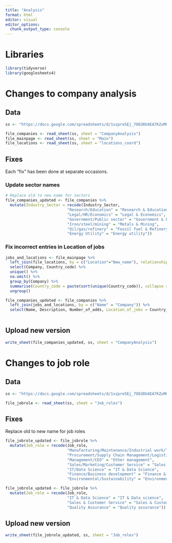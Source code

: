 ```yaml
---
title: "Analysis"
format: html
editor: visual
editor_options: 
  chunk_output_type: console
---
```


# Libraries

```r
library(tidyverse)
library(googlesheets4)


```

# Changes to company analysis

## Data

```r
ss <- "https://docs.google.com/spreadsheets/d/1xzpre5Ej_7OEGRU4EA7KZuMQnSz5YCyTx5Sdbml6bQE/edit#gid=0"

file_companies <- read_sheet(ss, sheet = "CompanyAnalysis")
file_mainpage <- read_sheet(ss, sheet = "Main")
file_locations <- read_sheet(ss, sheet = "locations_coord")
```

## Fixes

Each "fix" has been done at separate occasions.

### Update sector names

```r
# Replace old to new name for sectors
file_companies_updated <- file_companies %>% 
  mutate(Industry_Sector = recode(Industry_Sector,
                           "Research/Education" = "Research & Education",
                           "Legal/HR/Economics" = "Legal & Economics",
                           "Government/Public sector" = "Government & Public sector",
                           "Iron/steel/mining" = "Metals & Mining",
                           "Oil/gas/refinery" = "Fossil fuel & Refinery",
                           "Energy Utility" = "Energy utility"))
```

### Fix incorrect entries in Location of jobs

```r
jobs_and_locations <- file_mainpage %>% 
  left_join(file_locations, by = c("Location"="New_name"), relationship = "many-to-many") %>%
  select(Company, Country_code) %>%
  unique() %>%
  na.omit() %>%
  group_by(Company) %>%
  summarise(Country_code = paste(sort(unique(Country_code)), collapse = ", ")) %>%
  ungroup()

file_companies_updated <- file_companies %>%
  left_join(jobs_and_locations, by = c("Name" = "Company")) %>%
  select(Name, Description, Number_of_adds, Location_of_jobs = Country_code, Multinational, Organisation_type, Ownership_type, Industry_Sector, Hydrogen_relevance, Hydrogen_relevance_motivation, Hydrogen_specialist, Nationality, Founded_year)
  
```

## Upload new version

```r
write_sheet(file_companies_updated, ss, sheet = "CompanyAnalysis")
```

# Changes to job role

## Data

```r
ss <- "https://docs.google.com/spreadsheets/d/1xzpre5Ej_7OEGRU4EA7KZuMQnSz5YCyTx5Sdbml6bQE/edit#gid=0"

file_jobrole <- read_sheet(ss, sheet = "Job_roles")
```

## Fixes

Replace old to new name for job roles

```r
file_jobrole_updated <- file_jobrole %>% 
  mutate(Job_role = recode(Job_role,
                           "Manufacturing/Maintenance/Industrial work/Technicians" = "Technician & Maintenance",
                           "Procurement/Supply Chain Management/Logistics" = "Procurement & Logistics",
                           "Management/CEO" = "Other management",
                           "Sales/Marketing/Customer Service" = "Sales & Customer Service",
                           "IT/Data Science" = "IT & Data Science",
                           "Finance/Business development" = "Finance & Business development",
                           "Environmental/Sustainability" = "Environmental"))

file_jobrole_updated <- file_jobrole %>% 
  mutate(Job_role = recode(Job_role,
                           "IT & Data Science" = "IT & Data science",
                           "Sales & Customer Service" = "Sales & Customer service",
                           "Quality Assurance" = "Quality assurance"))
```

## Upload new version

```r
write_sheet(file_jobrole_updated, ss, sheet = "Job_roles")
```

